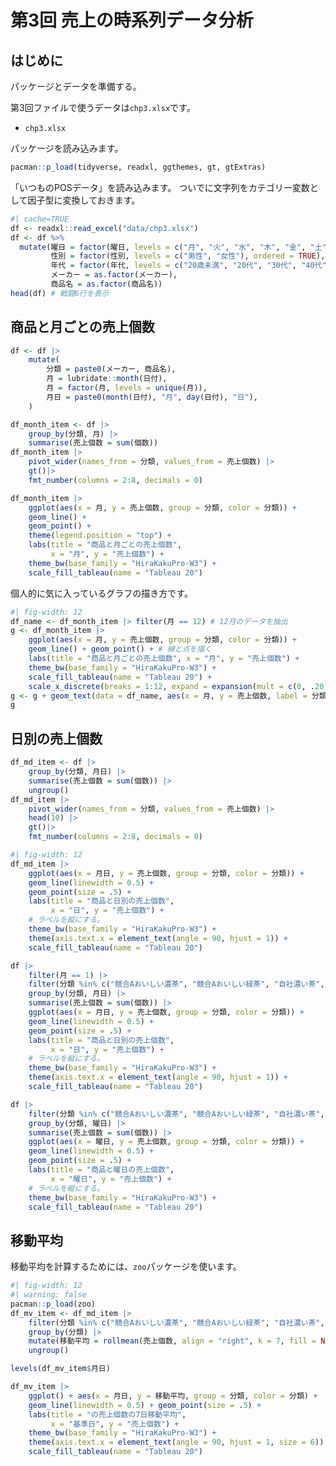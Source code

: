 
# 第3回 売上の時系列データ分析

## はじめに

パッケージとデータを準備する。

第3回ファイルで使うデータは`chp3.xlsx`です。

- `chp3.xlsx`

パッケージを読み込みます。

```r
pacman::p_load(tidyverse, readxl, ggthemes, gt, gtExtras)
```

「いつものPOSデータ」を読み込みます。
ついでに文字列をカテゴリー変数として因子型に変換しておきます。

```r
#| cache=TRUE
df <- readxl::read_excel("data/chp3.xlsx")
df <- df %>%
  mutate(曜日 = factor(曜日, levels = c("月", "火", "水", "木", "金", "土", "日"), ordered = TRUE),
         性別 = factor(性別, levels = c("男性", "女性"), ordered = TRUE),
         年代 = factor(年代, levels = c("20歳未満", "20代", "30代", "40代", "50代", "60歳以上"), ordered = TRUE),
         メーカー = as.factor(メーカー),
         商品名 = as.factor(商品名))
head(df) # 戦闘6行を表示
```

## 商品と月ごとの売上個数


```r
df <- df |>
    mutate(
        分類 = paste0(メーカー, 商品名),
        月 = lubridate::month(日付),
        月 = factor(月, levels = unique(月)),
        月日 = paste0(month(日付), "月", day(日付), "日"),
    )

df_month_item <- df |>
    group_by(分類, 月) |>
    summarise(売上個数 = sum(個数))
df_month_item |>
    pivot_wider(names_from = 分類, values_from = 売上個数) |>
    gt()|>
    fmt_number(columns = 2:8, decimals = 0)
```


```r
df_month_item |>
    ggplot(aes(x = 月, y = 売上個数, group = 分類, color = 分類)) +
    geom_line() +
    geom_point() +
    theme(legend.position = "top") +
    labs(title = "商品と月ごとの売上個数",
         x = "月", y = "売上個数") +
    theme_bw(base_family = "HiraKakuPro-W3") +
    scale_fill_tableau(name = "Tableau 20")
```


個人的に気に入っているグラフの描き方です。


```r
#| fig-width: 12
df_name <- df_month_item |> filter(月 == 12) # 12月のデータを抽出
g <- df_month_item |>
    ggplot(aes(x = 月, y = 売上個数, group = 分類, color = 分類)) +
    geom_line() + geom_point() + # 線と点を描く
    labs(title = "商品と月ごとの売上個数", x = "月", y = "売上個数") +
    theme_bw(base_family = "HiraKakuPro-W3") +
    scale_fill_tableau(name = "Tableau 20") +
    scale_x_discrete(breaks = 1:12, expand = expansion(mult = c(0, .20))) # x軸の範囲を拡大
g <- g + geom_text(data = df_name, aes(x = 月, y = 売上個数, label = 分類), adj = 0, size = 4, nudge_x = 0.2,family = "HiraKakuProN-W3")
g
```

## 日別の売上個数


```r
df_md_item <- df |>
    group_by(分類, 月日) |>
    summarise(売上個数 = sum(個数)) |>
    ungroup()
df_md_item |>
    pivot_wider(names_from = 分類, values_from = 売上個数) |>
    head(10) |>
    gt()|>
    fmt_number(columns = 2:8, decimals = 0)
```


```r
#| fig-width: 12
df_md_item |>
    ggplot(aes(x = 月日, y = 売上個数, group = 分類, color = 分類)) +
    geom_line(linewidth = 0.5) +
    geom_point(size = .5) +
    labs(title = "商品と日別の売上個数",
         x = "日", y = "売上個数") +
    # ラベルを縦にする。
    theme_bw(base_family = "HiraKakuPro-W3") +
    theme(axis.text.x = element_text(angle = 90, hjust = 1)) +
    scale_fill_tableau(name = "Tableau 20")
```



```r
df |>
    filter(月 == 1) |>
    filter(分類 %in% c("競合Aおいしい濃茶", "競合Aおいしい緑茶", "自社濃い茶", "自社緑茶")) |>
    group_by(分類, 月日) |>
    summarise(売上個数 = sum(個数)) |>
    ggplot(aes(x = 月日, y = 売上個数, group = 分類, color = 分類)) +
    geom_line(linewidth = 0.5) +
    geom_point(size = .5) +
    labs(title = "商品と日別の売上個数",
         x = "日", y = "売上個数") +
    # ラベルを縦にする。
    theme_bw(base_family = "HiraKakuPro-W3") +
    theme(axis.text.x = element_text(angle = 90, hjust = 1)) +
    scale_fill_tableau(name = "Tableau 20")
```


```r
df |>
    filter(分類 %in% c("競合Aおいしい濃茶", "競合Aおいしい緑茶", "自社濃い茶", "自社緑茶")) |>
    group_by(分類, 曜日) |>
    summarise(売上個数 = sum(個数)) |>
    ggplot(aes(x = 曜日, y = 売上個数, group = 分類, color = 分類)) +
    geom_line(linewidth = 0.5) +
    geom_point(size = .5) +
    labs(title = "商品と曜日の売上個数",
         x = "曜日", y = "売上個数") +
    # ラベルを縦にする。
    theme_bw(base_family = "HiraKakuPro-W3") +
    scale_fill_tableau(name = "Tableau 20")
```


## 移動平均

<!--
日々の変動を平滑化するために、移動平均を使います。
移動平均とは、基準時点を中心として前後のデータを含めた平均を取る手法です。
たとえば、時系列データ$X_t$に対して、$t$時点を中心として前後$n$個のデータを含めた移動平均は次のように定義されます。

$$
\text{移動平均} = \frac{1}{2n+1} \sum_{i=-n}^{n} X_{t+i}
$$
-->


移動平均を計算するためには、`zoo`パッケージを使います。

```r
#| fig-width: 12
#| warning: false
pacman::p_load(zoo)
df_mv_item <- df_md_item |>
    filter(分類 %in% c("競合Aおいしい濃茶", "競合Aおいしい緑茶", "自社濃い茶", "自社緑茶")) |>
    group_by(分類) |>
    mutate(移動平均 = rollmean(売上個数, align = "right", k = 7, fill = NA)) |>
    ungroup()

levels(df_mv_item$月日)

df_mv_item |>
    ggplot() + aes(x = 月日, y = 移動平均, group = 分類, color = 分類) +
    geom_line(linewidth = 0.5) + geom_point(size = .5) +
    labs(title = "の売上個数の7日移動平均",
         x = "基準日", y = "売上個数") +
    theme_bw(base_family = "HiraKakuPro-W3") +
    theme(axis.text.x = element_text(angle = 90, hjust = 1, size = 6)) +
    scale_fill_tableau(name = "Tableau 20")
```
